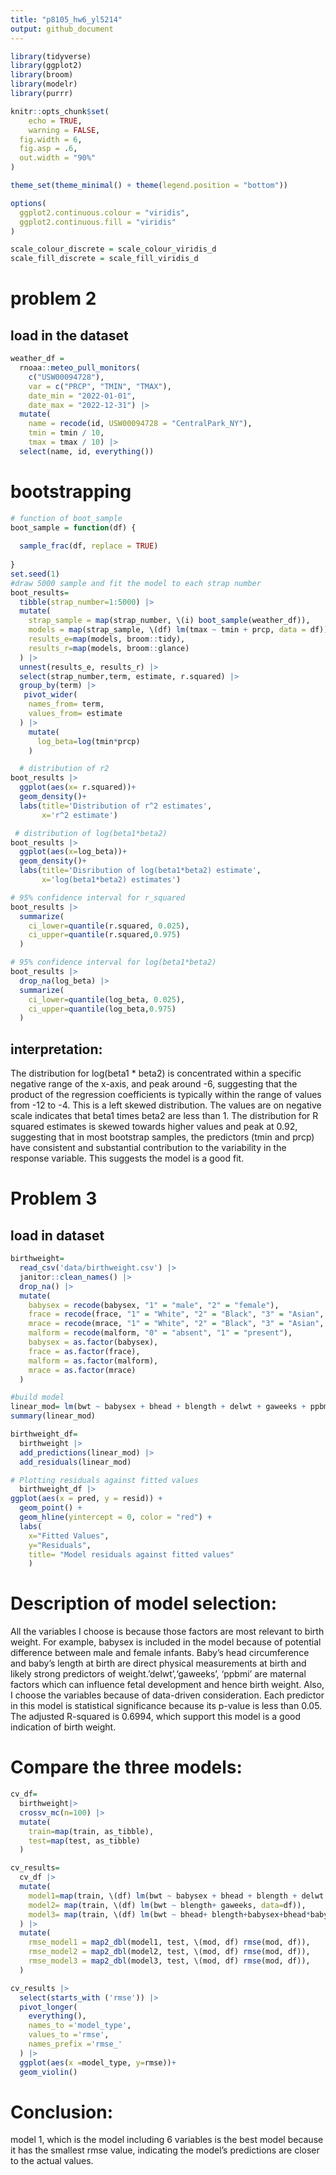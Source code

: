 ```yaml
---
title: "p8105_hw6_yl5214"
output: github_document
---
```


```r
library(tidyverse)
library(ggplot2)
library(broom)
library(modelr)
library(purrr)

knitr::opts_chunk$set(
	echo = TRUE,
	warning = FALSE,
  fig.width = 6,
  fig.asp = .6,
  out.width = "90%"
)

theme_set(theme_minimal() + theme(legend.position = "bottom"))

options(
  ggplot2.continuous.colour = "viridis",
  ggplot2.continuous.fill = "viridis"
)

scale_colour_discrete = scale_colour_viridis_d
scale_fill_discrete = scale_fill_viridis_d
```



# problem 2

## load in the dataset
```r
weather_df = 
  rnoaa::meteo_pull_monitors(
    c("USW00094728"),
    var = c("PRCP", "TMIN", "TMAX"), 
    date_min = "2022-01-01",
    date_max = "2022-12-31") |>
  mutate(
    name = recode(id, USW00094728 = "CentralPark_NY"),
    tmin = tmin / 10,
    tmax = tmax / 10) |>
  select(name, id, everything())
```

# bootstrapping
```r
# function of boot_sample
boot_sample = function(df) {
  
  sample_frac(df, replace = TRUE)
  
}
set.seed(1)
#draw 5000 sample and fit the model to each strap number
boot_results=
  tibble(strap_number=1:5000) |> 
  mutate(
    strap_sample = map(strap_number, \(i) boot_sample(weather_df)),
    models = map(strap_sample, \(df) lm(tmax ~ tmin + prcp, data = df)),
    results_e=map(models, broom::tidy),
    results_r=map(models, broom::glance)
  ) |> 
  unnest(results_e, results_r) |> 
  select(strap_number,term, estimate, r.squared) |> 
  group_by(term) |> 
   pivot_wider(
    names_from= term,
    values_from= estimate
  ) |> 
    mutate(
      log_beta=log(tmin*prcp)
    )

  # distribution of r2 
boot_results |> 
  ggplot(aes(x= r.squared))+
  geom_density()+
  labs(title='Distribution of r^2 estimates',
       x='r^2 estimate')

 # distribution of log(beta1*beta2)
boot_results |> 
  ggplot(aes(x=log_beta))+
  geom_density()+
  labs(title='Disribution of log(beta1*beta2) estimate',
       x='log(beta1*beta2) estimates')

# 95% confidence interval for r_squared
boot_results |> 
  summarize(
    ci_lower=quantile(r.squared, 0.025),
    ci_upper=quantile(r.squared,0.975)
  )

# 95% confidence interval for log(beta1*beta2)
boot_results |> 
  drop_na(log_beta) |> 
  summarize(
    ci_lower=quantile(log_beta, 0.025),
    ci_upper=quantile(log_beta,0.975)
  )

```
## interpretation: 
The distribution for log(beta1 * beta2) is concentrated within a specific negative range of the x-axis, and peak around -6, suggesting that the product of the regression coefficients is typically within the range of values from -12 to -4. This is a left skewed distribution. The values are on negative scale indicates that beta1 times beta2 are less than 1.
The distribution for R squared estimates is skewed towards higher values and peak at 0.92, suggesting that in most bootstrap samples, the predictors (tmin and prcp) have consistent and substantial contribution to the variability in the response variable. This suggests the model is a good fit.

# Problem 3
## load in dataset
```r
birthweight=
  read_csv('data/birthweight.csv') |> 
  janitor::clean_names() |> 
  drop_na() |> 
  mutate(
    babysex = recode(babysex, "1" = "male", "2" = "female"),
    frace = recode(frace, "1" = "White", "2" = "Black", "3" = "Asian", "4" = "Puerto Rican", "8" = "Other", "9" = "Unknown"),
    mrace = recode(mrace, "1" = "White", "2" = "Black", "3" = "Asian", "4" = "Puerto Rican", "8" = "Other"),
    malform = recode(malform, "0" = "absent", "1" = "present"),
    babysex = as.factor(babysex), 
    frace = as.factor(frace), 
    malform = as.factor(malform), 
    mrace = as.factor(mrace)
  )
```

```r
#build model
linear_mod= lm(bwt ~ babysex + bhead + blength + delwt + gaweeks + ppbmi, data = birthweight)
summary(linear_mod)

birthweight_df=
  birthweight |> 
  add_predictions(linear_mod) |> 
  add_residuals(linear_mod)

# Plotting residuals against fitted values
  birthweight_df |> 
ggplot(aes(x = pred, y = resid)) + 
  geom_point() + 
  geom_hline(yintercept = 0, color = "red") +
  labs(
    x="Fitted Values",
    y="Residuals",
    title= "Model residuals against fitted values"
    )
```

# Description of model selection:
All the variables I choose is because those factors are most relevant to birth weight. For example, babysex is included in the model because of potential difference between male and female infants. Baby's head circumference and baby's length at birth are direct physical measurements at birth and likely strong predictors of weight.'delwt','gaweeks', 'ppbmi' are maternal factors which can influence fetal development and hence birth weight. Also, I choose the variables because of data-driven consideration. Each predictor in this model is statistical significance because its p-value is less than 0.05. The adjusted R-squared is 0.6994, which support this model is a good indication of birth weight.

# Compare the three models:
```r
cv_df=
  birthweight|> 
  crossv_mc(n=100) |> 
  mutate(
    train=map(train, as_tibble),
    test=map(test, as_tibble)
  )
```

```r
cv_results=
  cv_df |>
  mutate(
    model1=map(train, \(df) lm(bwt ~ babysex + bhead + blength + delwt + gaweeks + ppbmi, data = df)),
    model2= map(train, \(df) lm(bwt ~ blength+ gaweeks, data=df)),
    model3= map(train, \(df) lm(bwt ~ bhead+ blength+babysex+bhead*babysex+bhead*blength+babysex*blength+bhead*babysex*blength, data=df))
  ) |> 
  mutate(
    rmse_model1 = map2_dbl(model1, test, \(mod, df) rmse(mod, df)),
    rmse_model2 = map2_dbl(model2, test, \(mod, df) rmse(mod, df)),
    rmse_model3 = map2_dbl(model3, test, \(mod, df) rmse(mod, df)),
  ) 
```

```r
cv_results |>
  select(starts_with ('rmse')) |> 
  pivot_longer(
    everything(),
    names_to ='model_type',
    values_to ='rmse',
    names_prefix ='rmse_'
  ) |> 
  ggplot(aes(x =model_type, y=rmse))+
  geom_violin()
```

# Conclusion:
model 1, which is the model including 6 variables is the best model because it has the smallest rmse value, indicating the model's predictions are closer to the actual values.

